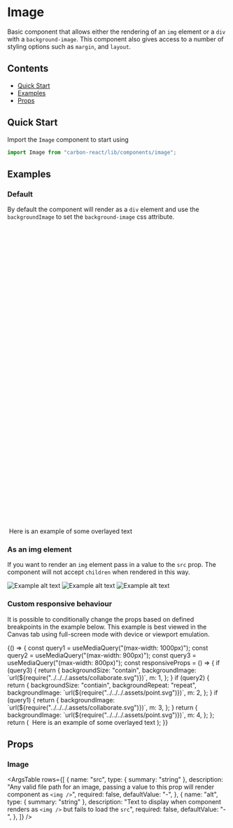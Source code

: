 

<Meta title="Design System/Image" />

# Image

Basic component that allows either the rendering of an `img` element or a `div` with a `background-image`. This component
also gives access to a number of styling options such as `margin`, and `layout`.

## Contents

- [Quick Start](#quick-start)
- [Examples](#examples)
- [Props](#props)

## Quick Start

Import the `Image` component to start using

```javascript
import Image from "carbon-react/lib/components/image";
```

## Examples

### Default

By default the component will render as a `div` element and use the `backgroundImage` to set the `background-image`
css attribute.

<Preview>
  <Story name="default" parameters={{ info: { disable: true } }}>
    <Image
      m={3}
      height="700px"
      backgroundImage={`url(${require("../../../.assets/flexible.svg")})`}
    >
      <Box
        height="700px"
        display="flex"
        alignItems="center"
        justifyContent="center"
      >
        <Typography variant="h4">
          Here is an example of some overlayed text
        </Typography>
      </Box>
    </Image>
  </Story>
</Preview>

### As an img element

If you want to render an `img` element pass in a value to the `src` prop. The component will not accept `children` when
rendered in this way.

<Preview>
  <Story name="as an img" parameters={{ info: { disable: true } }}>
    <Image
      m={3}
      ml={8}
      alt="Example alt text"
      src={require("../../../.assets/point.svg")}
    />
    <Image
      m={3}
      ml={5}
      size="200px"
      alt="Example alt text"
      src={require("../../../.assets/brush.svg")}
    />
    <Image
      m={3}
      size="300px"
      alt="Example alt text"
      src={require("../../../.assets/collaborate.svg")}
    />
  </Story>
</Preview>

### Custom responsive behaviour

It is possible to conditionally change the props based on defined breakpoints in the example below. This example is best
viewed in the Canvas tab using full-screen mode with device or viewport emulation.

<Preview>
  <Story
    name="custom responsive behaviour"
    parameters={{ chromatic: { disable: true }, info: { disable: true } }}
  >
    {() => {
      const query1 = useMediaQuery("(max-width: 1000px)");
      const query2 = useMediaQuery("(max-width: 900px)");
      const query3 = useMediaQuery("(max-width: 800px)");
      const responsiveProps = () => {
        if (query3) {
          return {
            backgroundSize: "contain",
            backgroundImage: `url(${require("../../../.assets/collaborate.svg")})`,
            m: 1,
          };
        }
        if (query2) {
          return {
            backgroundSize: "contiain",
            backgroundRepeat: "repeat",
            backgroundImage: `url(${require("../../../.assets/point.svg")})`,
            m: 2,
          };
        }
        if (query1) {
          return {
            backgroundImage: `url(${require("../../../.assets/collaborate.svg")})`,
            m: 3,
          };
        }
        return {
          backgroundImage: `url(${require("../../../.assets/point.svg")})`,
          m: 4,
        };
      };
      return (
        <Image {...responsiveProps()}>
          <Box
            height="700px"
            display="flex"
            alignItems="center"
            justifyContent="center"
          >
            <Typography variant="h4">
              Here is an example of some overlayed text
            </Typography>
          </Box>
        </Image>
      );
    }}
  </Story>
</Preview>

## Props

### Image

<ArgsTable
  rows={[
    {
      name: "src",
      type: { summary: "string" },
      description:
        "Any valid file path for an image, passing a value to this prop will render component as `<img />`",
      required: false,
      defaultValue: "-",
    },
    {
      name: "alt",
      type: { summary: "string" },
      description:
        "Text to display when component renders as `<img />` but fails to load the `src`",
      required: false,
      defaultValue: "-",
    },
  ]}
/>

<StyledSystemProps margin layout background noHeader />
